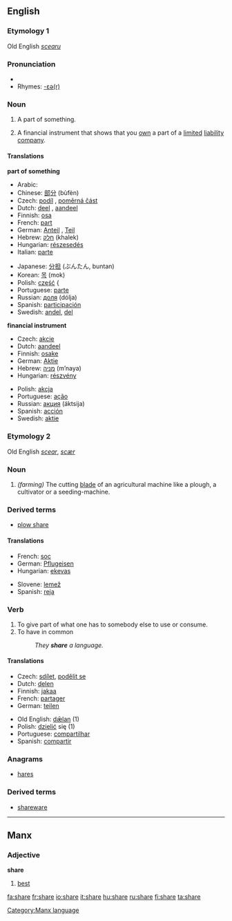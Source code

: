 ==English==

{{rank|class|century|sorry|986|share|working|breath|camp}}

===Etymology 1===
Old English ''[[scearu]]''

===Pronunciation===
*{{audio|en-us-share.ogg|Audio (US)}}
*Rhymes: [[Rhymes:English:-ɛə(r)|-ɛə(r)]]

===Noun===
{{en-noun-reg}}

# A part of something.
# {{finance}} A financial instrument that shows that you [[own]] a part of a [[limited]] [[liability]] [[company]].

====Translations====
'''part of something'''
{{top}}
*Arabic: {{ARchar|[[نصيب]]}} {{IPAchar|(naʂíb)}} {{m}}
*Chinese: [[部分]] (bùfèn)
*Czech: [[podíl]] {{m}}, [[poměrná část]] {{f}}
*Dutch: [[deel]] {{n}}, [[aandeel]] {{n}}
*Finnish: [[osa#Finnish|osa]]
*French: [[part#French|part]] {{f}}
*German: [[Anteil]] {{m}}, [[Teil]] {{m}}
*Hebrew: [[חלק]] (khalek) {{m}}
*Hungarian: [[részesedés]]
*Italian: [[parte#Italian|parte]] {{f}}
{{mid}}
*Japanese: [[分担]] (ぶんたん, buntan)
*Korean: [[목]] (mok)
*Polish: [[część]] {{{f}}
*Portuguese: [[parte#Portuguese|parte]] {{f}}
*Russian: [[доля]] (dólja) {{f}}
*Spanish: [[participación]] {{f}}
*Swedish: [[andel]], [[del#Swedish|del]]
{{bottom}}

'''financial instrument'''
{{top}}
*Czech: [[akcie]] {{f}}
*Dutch: [[aandeel]] {{n}}
*Finnish: [[osake]]
*German: [[Aktie]] {{f}}
*Hebrew: [[מניה]] (m’naya) {{f}}
*Hungarian: [[részvény]]
{{mid}}
*Polish: [[akcja]] {{f}}
*Portuguese: [[ação]] {{f}}
*Russian: [[акция]] (áktsija) {{f}}
*Spanish: [[acción]] {{f}}
*Swedish: [[aktie]]
{{bottom}}

===Etymology 2===
Old English ''[[scear]]'', ''[[scær]]''

===Noun===
{{en-noun-reg}}

# ''(farming)'' The cutting [[blade]] of an agricultural machine like a plough, a cultivator or a seeding-machine.

===Derived terms===
*[[plow share]]

====Translations====
{{top}}
*French: [[soc]] {{m}}
*German: [[Pflugeisen]] {{n}}
*Hungarian: [[eke]][[vas]]
{{mid}}
*Slovene: [[lemež]] {{m}}
*Spanish: [[reja]] {{f}}
{{bottom}}

===Verb===
{{en-verb|shar|ing}}

#To give part of what one has to somebody else to use or consume.
#To have in common
#:''They '''share''' a language.''

====Translations====
{{top}}
*Czech: [[sdílet]], [[podělit se]]
*Dutch: [[delen]]
*Finnish: [[jakaa]]
*French: [[partager]]
*German: [[teilen]]
{{mid}}
*Old English: [[dælan|dǣlan]] (1)
*Polish: [[dzielić]] się (1)
*Portuguese: [[compartilhar]]
*Spanish: [[compartir]]
{{bottom}}

===Anagrams===
*[[hares]]

===Derived terms===
*[[shareware]]

----

==Manx==
===Adjective===
'''share'''

# [[best]]


[[Category:Manx language]]

[[fa:share]]
[[fr:share]]
[[io:share]]
[[it:share]]
[[hu:share]]
[[ru:share]]
[[fi:share]]
[[ta:share]]